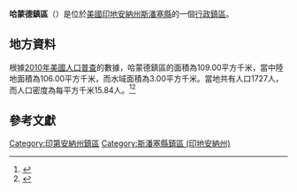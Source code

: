 {{noteTA
|G1=USState
|G2=地名
|G3=Unit
}}
{{Infobox settlement
|official_name            = 哈蒙德鎮區
|native_name = Hammond Township
|settlement_type          = [[行政鎮區|行政鎮區]]
|image_skyline            = 
|imagesize                = 
|image_map                = Map highlighting Hammond Township, Spencer County, Indiana.svg
|mapsize                  = 250px
|pushpin_map  =USA Indiana
|pushpin_label = 哈蒙德鎮區
|pushpin_label_position   = top
|pushpin_map_caption      = 哈蒙德鎮區在印地安納州的位置
|subdivision_type         = [[世界政區索引|國家]]
|subdivision_type1        = [[美国州份|州份]]
|subdivision_type2        = [[印地安納州行政区划|縣]]
|subdivision_name         = [[美国|美国]]
|subdivision_name1        = [[印地安納州|印地安納州]]
|subdivision_name2        = [[斯潘塞縣_(印地安納州)|斯潘塞縣]]
|elevation_ft             = 400
|elevation_m              = 122
|timezone                 = [[北美东部時區|北美东部時區]]
|area_total_km2           = 109.00
|area_land_km2            = 106.00
|area_water_km2           = 3.00
|area_total_sq_mi         = 
|area_land_sq_mi          = 
|area_water_sq_mi         = 
|population_as_of         = [[2010年美國人口普查|2010]]
|population_footnotes     = 
|population_total         = 1727
|population_density_km2   = auto
|population_density_sq_mi = auto
|utc_offset               = -5
|coordinates              = {{coord|37|58|47|N|86|57|55|W|type:city_region:US-AL_source:GNS-enwiki|display=inline,title}}
| coor_pinpoint           = 
| coordinates_footnotes   = 
|timezone_DST             = EDT
|utc_offset_DST           = -4
|postal_code_type         = [[美國郵區編號|郵區編號]]
|postal_code              = 
|area_code                = {{link-en|电话区号812|Area code 812|812}}
|blank_name = [[地名信息系统|GNIS ID]]
|blank_info = 453367
}}
'''哈蒙德鎮區'''（{{lang-en|Hammond Township}}）是位於[[美國|美國]][[印地安納州|印地安納州]][[斯潘塞縣_(印地安納州)|斯潘塞縣]]的一個[[行政鎮區|行政鎮區]]。

== 地方資料 ==
根據[[2010年美國人口普查|2010年美國人口普查]]的數據，哈蒙德鎮區的面積為109.00平方千米，當中陸地面積為106.00平方千米，而水域面積為3.00平方千米。當地共有人口1727人，而人口密度為每平方千米15.84人。<ref name="GR8">{{cite web|url=http://factfinder2.census.gov|publisher=[[美国人口调查局|美国人口调查局]]|accessdate=2011-05-14|title=American FactFinder|archive-date=2013-09-11|archive-url=https://web.archive.org/web/20130911234518/http://factfinder2.census.gov/|dead-url=no}}</ref><ref>{{cite web|url=https://www.citypopulation.de/en/usa/indiana/admin/|title=USA: Indiana (Counties and Townships) - City Population|access-date=2020-08-19|archive-date=2020-04-22|archive-url=https://web.archive.org/web/20200422090607/https://www.citypopulation.de/en/usa/indiana/admin/|dead-url=no}}</ref>

== 參考文獻 ==
{{reflist}}

{{斯潘塞縣 (印地安納州)}}

{{DEFAULTSORT:Hammond Township}}
[[Category:印第安納州鎮區|Category:印第安納州鎮區]]
[[Category:斯潘塞縣鎮區_(印地安納州)|Category:斯潘塞縣鎮區 (印地安納州)]]

{{Indiana-geo-stub}}